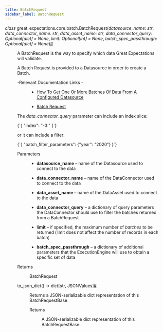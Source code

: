 ```yaml
---
title: BatchRequest
sidebar_label: BatchRequest
---
```


<section class="sphinx-api-doc" id="batchrequest">

<dl class="py class">
<dt class="sig sig-object py" id="great_expectations.core.batch.BatchRequest">
<em class="property"><span class="pre">class</span><span class="w"> </span></em><span class="sig-prename descclassname"><span class="pre">great_expectations.core.batch.</span></span><span class="sig-name descname"><span class="pre">BatchRequest</span></span><span class="sig-paren">(</span><em class="sig-param"><span class="n"><span class="pre">datasource_name</span></span><span class="p"><span class="pre">:</span></span><span class="w"> </span><span class="n"><span class="pre">str</span></span></em>, <em class="sig-param"><span class="n"><span class="pre">data_connector_name</span></span><span class="p"><span class="pre">:</span></span><span class="w"> </span><span class="n"><span class="pre">str</span></span></em>, <em class="sig-param"><span class="n"><span class="pre">data_asset_name</span></span><span class="p"><span class="pre">:</span></span><span class="w"> </span><span class="n"><span class="pre">str</span></span></em>, <em class="sig-param"><span class="n"><span class="pre">data_connector_query</span></span><span class="p"><span class="pre">:</span></span><span class="w"> </span><span class="n"><span class="pre">Optional</span><span class="p"><span class="pre">[</span></span><span class="pre">dict</span><span class="p"><span class="pre">]</span></span></span><span class="w"> </span><span class="o"><span class="pre">=</span></span><span class="w"> </span><span class="default_value"><span class="pre">None</span></span></em>, <em class="sig-param"><span class="n"><span class="pre">limit</span></span><span class="p"><span class="pre">:</span></span><span class="w"> </span><span class="n"><span class="pre">Optional</span><span class="p"><span class="pre">[</span></span><span class="pre">int</span><span class="p"><span class="pre">]</span></span></span><span class="w"> </span><span class="o"><span class="pre">=</span></span><span class="w"> </span><span class="default_value"><span class="pre">None</span></span></em>, <em class="sig-param"><span class="n"><span class="pre">batch_spec_passthrough</span></span><span class="p"><span class="pre">:</span></span><span class="w"> </span><span class="n"><span class="pre">Optional</span><span class="p"><span class="pre">[</span></span><span class="pre">dict</span><span class="p"><span class="pre">]</span></span></span><span class="w"> </span><span class="o"><span class="pre">=</span></span><span class="w"> </span><span class="default_value"><span class="pre">None</span></span></em><span class="sig-paren">)</span><a class="headerlink" href="#great_expectations.core.batch.BatchRequest" title="Permalink to this definition">#</a>
</dt>
<dd>
<p>A BatchRequest is the way to specify which data Great Expectations will validate.</p>
<p>A Batch Request is provided to a Datasource in order to create a Batch.</p>
<dl class="simple">
<dt>-Relevant Documentation Links
-</dt>
<dd><ul class="simple">
<li><p><a class="reference external" href="https://docs.greatexpectations.io/docs/guides/connecting_to_your_data/how_to_get_one_or_more_batches_of_data_from_a_configured_datasource/#1-construct-a-batchrequest">How To Get One Or More Batches Of Data From A Configured Datasource</a></p></li>
<li><p><a class="reference external" href="https://docs.greatexpectations.io/docs/terms/batch_request">Batch Request</a></p></li>
</ul>
</dd>
</dl>
<p>The <cite>data_connector_query</cite> parameter can include an index slice:</p>
<p><CodeBlock language="python">{`{
    "index": "-3:"
}`}</CodeBlock></p>
<p>or it can include a filter:</p>
<p><CodeBlock language="python">{`{
    "batch_filter_parameters": {"year": "2020"}
}`}</CodeBlock></p>
<dl class="field-list simple">
<dt class="field-odd">Parameters</dt>
<dd class="field-odd"><ul class="simple">
<li><p><strong>datasource_name</strong> – name of the Datasource used to connect to the data</p></li>
<li><p><strong>data_connector_name</strong> – name of the DataConnector used to connect to the data</p></li>
<li><p><strong>data_asset_name</strong> – name of the DataAsset used to connect to the data</p></li>
<li><p><strong>data_connector_query</strong> – a dictionary of query parameters the DataConnector
should use to filter the batches returned from a BatchRequest</p></li>
<li><p><strong>limit</strong> – if specified, the maximum number of <em>batches</em> to be returned
(limit does not affect the number of records in each batch)</p></li>
<li><p><strong>batch_spec_passthrough</strong> – a dictionary of additional parameters that
the ExecutionEngine will use to obtain a specific set of data</p></li>
</ul>
</dd>
<dt class="field-even">Returns</dt>
<dd class="field-even">
<p>BatchRequest</p>
</dd>
</dl>
<dl class="py method">
<dt class="sig sig-object py" id="great_expectations.core.batch.BatchRequest.to_json_dict">
<span class="sig-name descname"><span class="pre">to_json_dict</span></span><span class="sig-paren">(</span><span class="sig-paren">)</span> <span class="sig-return"><span class="sig-return-icon">→</span> <span class="sig-return-typehint"><span class="pre">dict</span><span class="p"><span class="pre">[</span></span><span class="pre">str</span><span class="p"><span class="pre">,</span></span><span class="w"> </span><span class="pre">JSONValues</span><span class="p"><span class="pre">]</span></span></span></span><a class="headerlink" href="#great_expectations.core.batch.BatchRequest.to_json_dict" title="Permalink to this definition">#</a>
</dt>
<dd>
<p>Returns a JSON-serializable dict representation of this BatchRequestBase.</p>
<dl class="field-list simple">
<dt class="field-odd">Returns</dt>
<dd class="field-odd">
<p>A JSON-serializable dict representation of this BatchRequestBase.</p>
</dd>
</dl>
</dd></dl>
</dd></dl>
</section>